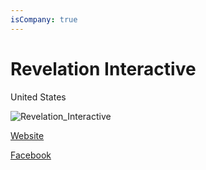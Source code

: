 ```yaml
---
isCompany: true
---
```


# Revelation Interactive

<Location>

United States

</Location>

![Revelation_Interactive](./images/Revelation_Interactive_v1.png)

<Website>

[Website](http://www.revelation-interactive.com)

[Facebook](https://www.facebook.com/rigames)

</Website>
